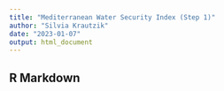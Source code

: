 ```yaml
---
title: "Mediterranean Water Security Index (Step 1)"
author: "Silvia Krautzik"
date: "2023-01-07"
output: html_document
---
```


## R Markdown

